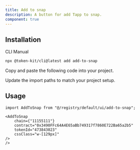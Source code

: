 ```yaml
---
title: Add to snap
description: A button for add Tapp to snap.
component: true
---
```


<ComponentPreview
  name="add-to-snap-demo"
  className="[&_.preview>[data-orientation=vertical]]:sm:max-w-[70%]"
  description="Add token to snap"
/>

## Installation

<Tabs defaultValue="cli">

<TabsList>
  <TabsTrigger value="cli">CLI</TabsTrigger>
  <TabsTrigger value="manual">Manual</TabsTrigger>
</TabsList>

<TabsContent value="cli">

```bash
npx @token-kit/cli@latest add add-to-snap
```

</TabsContent>

<TabsContent value="manual">

<Steps>

<Step>Copy and paste the following code into your project.</Step>

<ComponentSource name="add-to-snap" />

<Step>Update the import paths to match your project setup.</Step>

</Steps>

</TabsContent>

</Tabs>

## Usage

```tsx
import AddToSnap from "@/registry/default/ui/add-to-snap";
```

```tsx
<AddToSnap
    chain={"11155111"}
    contract="0x3490FFc64A4E65aBb749317f7860E722Ba65a2b5"
    tokenId="473843023"
    cssClass="w-[129px]"
/>
/>
```